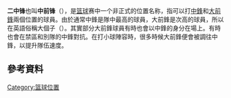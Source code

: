 {{Unreferenced|time=2021-12-25T04:47:16+00:00}}
{{noteTA|G1=NBA}}
'''二中锋'''也叫'''中前锋'''（{{lang-en|Forward-center}}），是[[篮球|篮球]]赛中一个非正式的位置名称，指可以打[[中鋒_(籃球)|中鋒]]和[[大前鋒|大前鋒]]兩個位置的球員。由於通常中鋒是隊中最高的球員，大前鋒是次高的球員，所以在英語俗稱大個子（{{lang-en|Bigman}}）。其實部分大前鋒球員有時也會以中鋒的身分在場上。有時也會在禁區和別隊的中鋒對抗。在打小球陣容時，很多時候大前鋒便會被調往中鋒，以提升隊伍速度。

== 參考資料 ==
{{reflist}}

{{Basketball Positions}}
{{籃球小作品}}

[[Category:篮球位置|Category:篮球位置]]